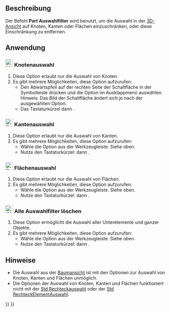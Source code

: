 <languages/>

{{Docnav/de
|[[Std_Expressions/de|Ausdrücke]]
|[[Std_TreeSelectAllInstances/de|BaumauswahlAlleInstanzen]]
|[[Std_Base/de|Std Basis]]
|IconL=
|IconR=Std_TreeSelectAllInstances.svg
|IconC=Freecad.svg
}}

{{GuiCommand/de
|Name=Part SelectFilter
|Name/de=Part Auswahlfilter
|Workbenches=Alle
|Shortcut={{KEY|X}} {{KEY|S}} / {{KEY|E}} {{KEY|S}} / {{KEY|F}} {{KEY|S}} / {{KEY|C}} {{KEY|S}}
|Version=1.0
}}

<span id="Description"></span>
==Beschreibung==

Der Befehl '''Part Auswahlfilter''' wird benutzt, um die Auswahl in der [[3D_View/de|3D-Ansicht]] auf Knoten, Kanten oder Flächen einzuschränken, oder diese Einschränkung zu entfernen.

<span id="Usage"></span>
==Anwendung==

<span id="24px_Vertex_Selection"></span>
===[[Image:Vertex-selection.svg|24px]] Knotenauswahl===

# Diese Option erlaubt nur die Auswahl von Knoten.
# Es gibt mehrere Möglichkeiten, diese Option aufzurufen:
#* Den Abwärtspfeil auf der rechten Seite der Schaltfläche {{Button|[[Image:Part_SelectFilter.svg|16px]]}} in der Symbolleiste drücken und die Option {{MenuCommand|[[Image:Vertex-selection.svg|16px]] Knoten-Auswahl}} im Ausklappmenü auswählen. Hinweis: Das Bild der Schaltfläche ändert sich je nach der ausgewählten Option.
#* Das Tastaturkürzel {{KEY|X}} dann {{KEY|S}}.

<span id="24px_Edge_Selection"></span>
===[[Image:Edge-selection.svg|24px]] Kantenauswahl===

# Diese Option erlaubt nur die Auswahl von Kanten.
# Es gibt mehrere Möglichkeiten, diese Option aufzurufen:
#* Wähle die Option {{MenuCommand|[[Image:Edge-selection.svg|16px]] Kanten-Auswahl}} aus der Werkzeugleiste. Siehe oben.
#* Nutze den Tastaturkürzel: {{KEY|E}} dann {{KEY|S}}.

<span id="24px_Face_Selection"></span>
===[[Image:Face-selection.svg|24px]] Flächenauswahl===

# Diese Option erlaubt nur die Auswahl von Flächen.
# Es gibt mehrere Möglichkeiten, diese Option aufzurufen:
#* Wähle die Option {{MenuCommand|[[Image:Face-selection.svg|16px]] Flächen-Auswahl}} aus der Werkzeugleiste. Siehe oben.
#* Nutze den Tastaturkürzel: {{KEY|F}} dann {{KEY|S}}.

<span id="24px_No_Selection_Filters"></span>
===[[Image:Clear-selection.svg|24px]] Alle Auswahlfilter löschen===

# Diese Option ermöglicht die Auswahl aller Unterelemente und ganzer Objekte.
# Es gibt mehrere Möglichkeiten, diese Option aufzurufen:
#* Wähle die Option {{MenuCommand|[[Image:Clear-selection.svg|16px]] Alle Auswahlfilter gelöscht}} aus der Werkzeugleiste. Siehe oben.
#* Nutze den Tastaturkürzel: {{KEY|C}} dann {{KEY|S}}.

<span id="Notes"></span>
==Hinweise==

* Die Auswahl aus der [[Tree_view/de|Baumansicht]] ist mit den Optionen zur Auswahl von Knoten, Kanten und Flächen unmöglich.
* Die Optionen der Auswahl von Knoten, Kanten und Flächen funktioniert nicht mit der [[Std_BoxSelection/de|Std Rechteckauswahl]] oder der [[Std_BoxElementSelection/de|Std RechteckElementAuswahl]].


{{Docnav/de
|[[Std_Expressions/de|Ausdrücke]]
|[[Std_TreeSelectAllInstances/de|BaumauswahlAlleInstanzen]]
|[[Std_Base/de|Std Basis]]
|IconL=
|IconR=Std_TreeSelectAllInstances.svg
|IconC=Freecad.svg
}}

{{Std_Base_navi{{#translation:}}}}
{{Userdocnavi{{#translation:}}}}